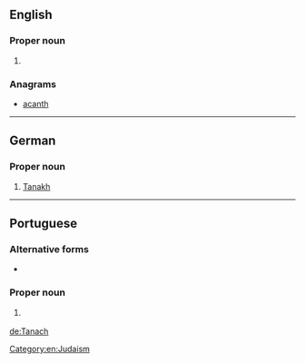 ==English==

===Proper noun===
{{en-proper noun}}

# {{alternative form of|Tanakh|lang=en}}

===Anagrams===
* [[acanth#English|acanth]]

[[Category:en:Judaism]]

----

==German==

===Proper noun===
{{de-proper noun|m|Tanach}}

# [[Tanakh]]

----

==Portuguese==

===Alternative forms===
* {{l|pt|Tanakh}}

===Proper noun===
{{pt-proper noun|m-f}}

# {{l|en|Tanakh}} {{gloss|body of Jewish scripture}}

[[de:Tanach]]